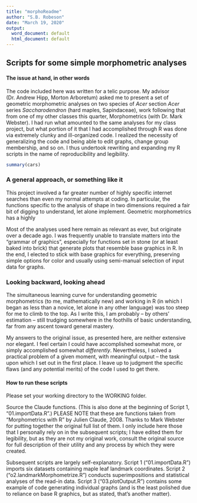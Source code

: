 ```yaml
---
title: "morphoReadme"
author: "S.B. Robeson"
date: "March 19, 2020"
output:
  word_document: default
  html_document: default
---
```


## Scripts for some simple morphometric analyses

#### The issue at hand, in other words

The code included here was written for a telic purpose. My advisor (Dr. Andrew Hipp, Morton Arboretum) asked me to present a set of geometric morphometric analyses on two species of *Acer* section *Acer* series *Saccharodendron* (hard maples, Sapindaceae), work following that from one of my other classes this quarter, Morphometrics (with Dr. Mark Webster). I had run what amounted to the same analyses for my class project, but what portion of it that I had accomplished through R was done via extremely clunky and ill-organized code. I realized the necessity of generalizing the code and being able to edit graphs, change group membership, and so on. I thus undertook rewriting and expanding my R scripts in the name of reproducibility and legibility.

```r
summary(cars)
```

### A general approach, or something like it

This project involved a far greater number of highly specific internet searches than even my normal attempts at coding. In particular, the functions specific to the analysis of shape in two dimensions required a fair bit of digging to understand, let alone implement. Geometric morphometrics has a highly

Most of the analyses used here remain as relevant as ever, but originate over a decade ago. I was frequently unable to translate matters into the "grammar of graphics", especially for functions set in stone (or at least baked into brick) that generate plots that resemble base graphics in R. In the end, I elected to stick with base graphics for everything, preserving simple options for color and usually using semi-manual selection of input data for graphs.


### Looking backward, looking ahead

The simultaneous learning curve for understanding geometric morphometrics (to me, mathematically new) and working in R (in which I began as less than a novice, let alone in any other language) was too steep for me to climb to the top. As I write this, I am probably -- by others' estimation -- still trudging somewhere in the foothills of basic understanding, far from any ascent toward general mastery.

My answers to the original issue, as presented here, are neither extensive nor elegant. I feel certain I could have accomplished somewhat more, or simply accomplished somewhat *differently*. Nevertheless, I solved a practical problem of a given moment, with meaningful output -- the task upon which I set out in the first place. I leave up to judgment the specific flaws (and any potential merits) of the code I used to get there.


#### How to run these scripts

Please set your working directory to the WORKING folder.

Source the Claude functions. (This is also done at the beginning of Script 1, "01.importData.R".) PLEASE NOTE that these are functions taken from "Morphometrics with R" by Julien Claude, 2008. Thanks to Mark Webster for putting together the original full list of them. I only include here those that I personally rely on in the subsequent scripts; I have edited them for legibility, but as they are not my original work, consult the original source for full description of their utility and any process by which they were created.

Subsequent scripts are largely self-explanatory. Script 1 ("01.importData.R") imports six datasets containing maple leaf landmark coordinates. Script 2 ("o2.landmarkMorphometrize.R") conducts superimpositions and statistical analyses of the read-in data. Script 3 ("03.plotOutput.R") contains some example of code generating individual graphs (and is the least polished due to reliance on base R graphics, but as stated, that's another matter).

